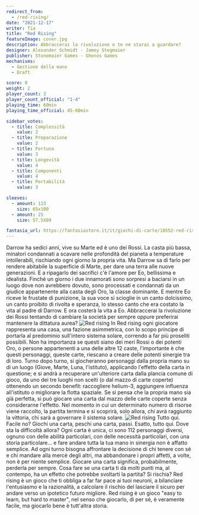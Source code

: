 ```yaml
---
redirect_from:
  - /red-rising/
date: "2021-12-17"
writer: Tia
title: "Red Rising"
featureImage: cover.jpg
description: Abbraccerai la rivoluzione o te ne starai a guardare?
designer: Alexander Schmidt - Jamey Stegmaier
publisher: Stonemaier Games - Ghenos Games
mechanisms:
  - Gestione della mano
  - Draft

score: 8
weight: 2
player_count: 3
player_count_official: "1-4"
playing_time: 60min
playing_time_official: 45-60min

sidebar_votes:
  - title: Complessità
    value: 2
  - title: Preparazione
    value: 2
  - title: Fortuna
    value: 3
  - title: Longevità
    value: 4
  - title: Componenti
    value: 4
  - title: Portabilità
    value: 3

sleeves:
  - amount: 123
    size: 65x100
  - amount: 25
    size: 57.5X89

fantasia_url: https://fantasiastore.it/it/giochi-di-carte/10552-red-rising.html
---
```


<Setting>
  Darrow ha sedici anni, vive su Marte ed è uno dei Rossi. La casta più bassa,
  minatori condannati a scavare nelle profondità del pianeta a temperature
  intollerabili, rischiando ogni giorno la propria vita. Ma Darrow sa di farlo
  per rendere abitabile la superficie di Marte, per dare una terra alle nuove
  generazioni. E a ripagarlo dei sacrifici c'è l'amore per Eo, bellissima e
  idealista. Finché un giorno i due innamorati sono sorpresi a baciarsi in un
  luogo dove non avrebbero dovuto, sono processati e condannati da un giudice
  appartenente alla casta degli Oro, la classe dominante. E mentre Eo riceve le
  frustate di punizione, la sua voce si scioglie in un canto dolcissimo, un
  canto proibito di rivolta e speranza, lo stesso canto che era costato la vita
  al padre di Darrow. E ora costerà la vita a Eo. Abbraccerai la rivoluzione dei
  Rossi tentando di cambiare la società per sempre oppure preferirai mantenere
  la dittatura aurea?
</Setting>

<Spotify playlistId="51HrY0CZVuFIOOLIJZb7T5" />

<img src="./game1.jpg" alt="Red rising" />

<Rules>
  In Red rising ogni giocatore rappresenta una casa, una fazione asimmetrica,
  con lo scopo principe di portarla al predominio sull'intero sistema solare,
  correndo a far più proseliti possibili. Non ha importanza se questi siano dei
  meri Rossi o dei potenti Oro, o persone appartenenti a una delle altre 12
  caste, l'importante è che questi personaggi, queste carte, riescano a creare
  delle potenti sinergie tra di loro. Turno dopo turno, si giocheranno
  personaggi dalla propria mano su di un luogo (Giove, Marte, Luna, l'istituto),
  applicando l'effetto della carta in questione; e si andrà a recuperare
  un'ulteriore carta dalla plancia comune di gioco, da uno dei tre luoghi non
  scelti (o dal mazzo di carte coperte) ottenendo un secondo benefit:
  raccogliere helium-3, aggiungere influenza all'istituto o migliorare la flotta
  spaziale. Se si pensa che la propria mano sia già perfetta, si può giocare una
  carta dal mazzo delle carte coperte senza considerarne l'effetto. Nel momento
  in cui un determinato numero di risorse viene raccolto, la partita termina e
  si scoprirà, solo allora, chi avrà raggiunto la vittoria, chi sarà a governare
  il sistema solare.
</Rules>

<img src="./game2.jpg" alt="Red rising" />

<Feedback>
  Tutto qui. Facile no? Giochi una carta, peschi una carta, passi. Esatto, tutto
  qui. Dove sta la difficoltà allora? Ogni carta è unica, ci sono 112 personaggi
  diversi, ognuno con delle abilità particolari, con delle necessità
  particolari, con una storia particolare... e fare andare tutta la tua mano in
  sinergia non è affatto semplice. Ad ogni turno bisogna affrontare la decisione
  di chi tenere con sé e chi mandare alla mercé degli altri, ma abbandonare i
  propri affetti, a volte, non è per niente semplice. Giocare una carta
  significa, probabilmente, perderla per sempre. Cosa fare se una carta ti dà
  molti punti ma, al contempo, ha un effetto che potrebbe svoltarti la partita?
  Si rischia? Red rising è un gioco che ti obbliga a far far pace ai tuoi
  neuroni, a bilanciare l'entusiasmo e la razionalità, a calcolare il rischio
  del lasciare il sicuro per andare verso un ipotetico futuro migliore. Red
  rising è un gioco "easy to learn, but hard to master", nel senso che giocarlo,
  di per sé, è veramente facile, ma giocarlo bene è tutt'altra storia.
</Feedback>

<Instagram id="CXlISE1gyin" />
